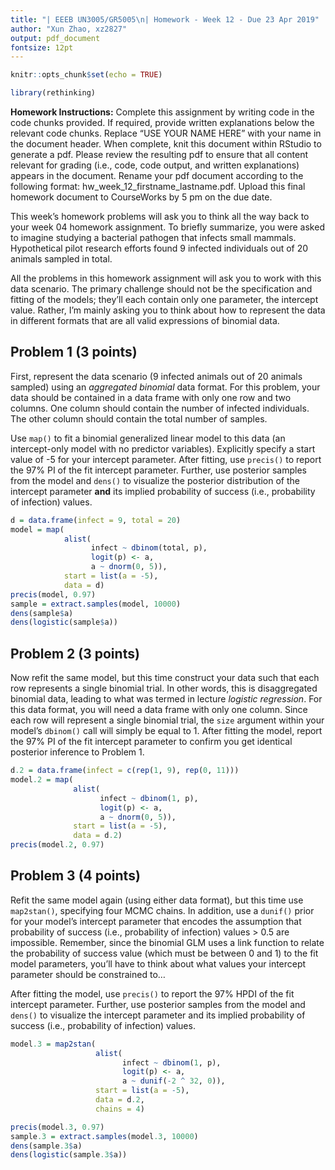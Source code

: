 ```yaml
---
title: "| EEEB UN3005/GR5005\n| Homework - Week 12 - Due 23 Apr 2019"
author: "Xun Zhao, xz2827"
output: pdf_document
fontsize: 12pt
---
```


```r

knitr::opts_chunk$set(echo = TRUE)

library(rethinking)
```


**Homework Instructions:** Complete this assignment by writing code in the code chunks provided. If required, provide written explanations below the relevant code chunks. Replace "USE YOUR NAME HERE" with your name in the document header. When complete, knit this document within RStudio to generate a pdf. Please review the resulting pdf to ensure that all content relevant for grading (i.e., code, code output, and written explanations) appears in the document. Rename your pdf document according to the following format: hw_week_12_firstname_lastname.pdf. Upload this final homework document to CourseWorks by 5 pm on the due date.  
  
  
This week's homework problems will ask you to think all the way back to your week 04 homework assignment. To briefly summarize, you were asked to imagine studying a bacterial pathogen that infects small mammals. Hypothetical pilot research efforts found 9 infected individuals out of 20 animals sampled in total.

All the problems in this homework assignment will ask you to work with this data scenario. The primary challenge should not be the specification and fitting of the models; they'll each contain only one parameter, the intercept value. Rather, I'm mainly asking you to think about how to represent the data in different formats that are all valid expressions of binomial data. 


## Problem 1 (3 points)

First, represent the data scenario (9 infected animals out of 20 animals sampled) using an *aggregated binomial* data format. For this problem, your data should be contained in a data frame with only one row and two columns. One column should contain the number of infected individuals. The other column should contain the total number of samples.

Use `map()` to fit a binomial generalized linear model to this data (an intercept-only model with no predictor variables). Explicitly specify a start value of -5 for your intercept parameter. After fitting, use `precis()` to report the 97% PI of the fit intercept parameter. Further, use posterior samples from the model and `dens()` to visualize the posterior distribution of the intercept parameter **and** its implied probability of success (i.e., probability of infection) values.

```r
d = data.frame(infect = 9, total = 20)
model = map(
			alist(
				  infect ~ dbinom(total, p),
				  logit(p) <- a,
				  a ~ dnorm(0, 5)),
			start = list(a = -5),
			data = d)
precis(model, 0.97)
sample = extract.samples(model, 10000)
dens(sample$a)
dens(logistic(sample$a))
```


## Problem 2 (3 points)

Now refit the same model, but this time construct your data such that each row represents a single binomial trial. In other words, this is disaggregated binomial data, leading to what was termed in lecture *logistic regression*. For this data format, you will need a data frame with only one column. Since each row will represent a single binomial trial, the `size` argument within your model's `dbinom()` call will simply be equal to 1. After fitting the model, report the 97% PI of the fit intercept parameter to confirm you get identical posterior inference to Problem 1.

```r
d.2 = data.frame(infect = c(rep(1, 9), rep(0, 11)))
model.2 = map(
			  alist(
					infect ~ dbinom(1, p),
					logit(p) <- a,
					a ~ dnorm(0, 5)),
			  start = list(a = -5),
			  data = d.2)
precis(model.2, 0.97)
```


## Problem 3 (4 points)

Refit the same model again (using either data format), but this time use `map2stan()`, specifying four MCMC chains. In addition, use a `dunif()` prior for your model's intercept parameter that encodes the assumption that probability of success (i.e., probability of infection) values > 0.5 are impossible. Remember, since the binomial GLM uses a link function to relate the probability of success value (which must be between 0 and 1) to the fit model parameters, you'll have to think about what values your intercept parameter should be constrained to...

After fitting the model, use `precis()` to report the 97% HPDI of the fit intercept parameter. Further, use posterior samples from the model and `dens()` to visualize the intercept parameter and its implied probability of success (i.e., probability of infection) values.

```r
model.3 = map2stan(
				   alist(
						 infect ~ dbinom(1, p),
						 logit(p) <- a,
						 a ~ dunif(-2 ^ 32, 0)),
				   start = list(a = -5),
				   data = d.2,
				   chains = 4)
```
```r
precis(model.3, 0.97)
sample.3 = extract.samples(model.3, 10000)
dens(sample.3$a)
dens(logistic(sample.3$a))
```
